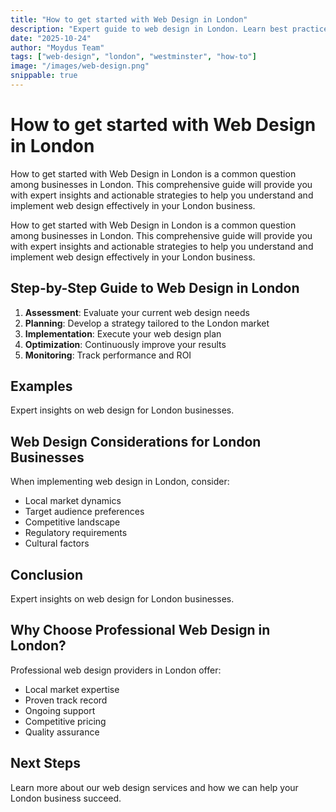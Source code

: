 ```yaml
---
title: "How to get started with Web Design in London"
description: "Expert guide to web design in London. Learn best practices, pricing, and strategies for London businesses."
date: "2025-10-24"
author: "Moydus Team"
tags: ["web-design", "london", "westminster", "how-to"]
image: "/images/web-design.png"
snippable: true
---
```


# How to get started with Web Design in London

How to get started with Web Design in London is a common question among businesses in London. This comprehensive guide will provide you with expert insights and actionable strategies to help you understand and implement web design effectively in your London business.

How to get started with Web Design in London is a common question among businesses in London. This comprehensive guide will provide you with expert insights and actionable strategies to help you understand and implement web design effectively in your London business.

## Step-by-Step Guide to Web Design in London

1. **Assessment**: Evaluate your current web design needs
2. **Planning**: Develop a strategy tailored to the London market
3. **Implementation**: Execute your web design plan
4. **Optimization**: Continuously improve your results
5. **Monitoring**: Track performance and ROI

## Examples

Expert insights on web design for London businesses.

## Web Design Considerations for London Businesses

When implementing web design in London, consider:
- Local market dynamics
- Target audience preferences
- Competitive landscape
- Regulatory requirements
- Cultural factors

## Conclusion

Expert insights on web design for London businesses.

## Why Choose Professional Web Design in London?

Professional web design providers in London offer:
- Local market expertise
- Proven track record
- Ongoing support
- Competitive pricing
- Quality assurance

## Next Steps

Learn more about our web design services and how we can help your London business succeed.

<GeoCTA 
  city="London"
  service="Web Design"
  ctaText="Get Started Today"
/>
